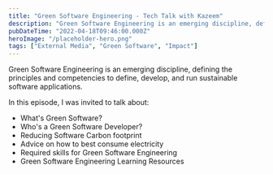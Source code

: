 ```yaml
---
title: "Green Software Engineering - Tech Talk with Kazeem"
description: "Green Software Engineering is an emerging discipline, defining the principles and competencies to define, develop, and run sustainable software applications.  In this episode, I was invited to talk about:   * What's Green Software?  * Who's a Green Software Developer?  * Reducing Software Carbon footprint  * Advice on how to best consume electricity  * Required skills for Green Software Engineering  * Green Software Engineering Learning Resources"
pubDateTime: "2022-04-18T09:46:00.000Z"
heroImage: "/placeholder-hero.png"
tags: ["External Media", "Green Software", "Impact"]
---
```


Green Software Engineering is an emerging discipline, defining the principles and competencies to define, develop, and run sustainable software applications.

In this episode, I was invited to talk about:

- What's Green Software?
- Who's a Green Software Developer?
- Reducing Software Carbon footprint
- Advice on how to best consume electricity
- Required skills for Green Software Engineering
- Green Software Engineering Learning Resources
